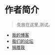 # 作者简介 {#author .unnumbered}

> 先放在这里,测试。

* [我的博客](http://www.bio-info-trainee.com/)
* [我们的论坛](http://www.biotrainee.com/forum.php)
* [捐赠我](http://www.bio-info-trainee.com/donate)